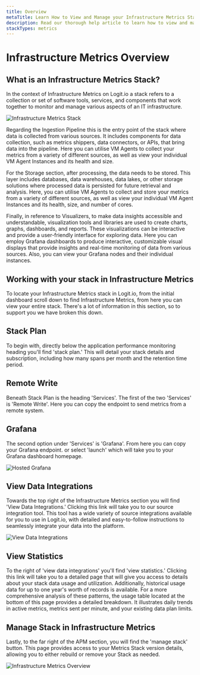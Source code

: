 ```yaml
---
title: Overview
metaTitle: Learn How to View and Manage your Infrastructure Metrics Stack
description: Read our thorough help article to learn how to view and manage your Infrastructure Metrics stack in Logit.io.
stackTypes: metrics
---
```


# Infrastructure Metrics Overview

## What is an Infrastructure Metrics Stack?

In the context of Infrastructure Metrics on Logit.io a stack refers to a collection or 
set of software tools, services, and components that work together to monitor and 
manage various aspects of an IT infrastructure.

![Infrastructure Metrics Stack](@/images/help/infrastructure-metrics/infrastructure-metrics-stack.png)

Regarding the Ingestion Pipeline this is the entry point of the stack where data is 
collected from various sources. It includes components for data collection, such as 
metrics shippers, data connectors, or APIs, that bring data into the pipeline. Here 
you can utilise VM Agents to collect your metrics from a variety of different sources, 
as well as view your individual VM Agent Instances and its health and size.

For the Storage section, after processing, the data needs to be stored. This layer 
includes databases, data warehouses, data lakes, or other storage solutions where 
processed data is persisted for future retrieval and analysis. Here, you can utilise 
VM Agents to collect and store your metrics from a variety of different sources, as 
well as view your individual VM Agent Instances and its health, size, and number of cores.

Finally, in reference to Visualizers, to make data insights accessible and understandable, 
visualization tools and libraries are used to create charts, graphs, dashboards, and 
reports. These visualizations can be interactive and provide a user-friendly interface for 
exploring data. Here you can employ Grafana dashboards to produce interactive, customizable 
visual displays that provide insights and real-time monitoring of data from various sources. 
Also, you can view your Grafana nodes and their individual instances.

## Working with your stack in Infrastructure Metrics

To locate your Infrastructure Metrics stack in Logit.io, from the initial dashboard scroll 
down to find Infrastructure Metrics, from here you can view your entire stack. There's a 
lot of information in this section, so to support you we have broken this down. 

## Stack Plan

To begin with, directly below the application performance monitoring heading you'll find 
'stack plan.' This will detail your stack details and subscription, including how many 
spans per month and the retention time period.

## Remote Write

Beneath Stack Plan is the heading 'Services'. The first of the two 'Services' is 
'Remote Write'. Here you can copy the endpoint to send metrics from a remote system.

## Grafana

The second option under 'Services' is 'Grafana'. From here you can copy your Grafana 
endpoint. or select 'launch' which will take you to your Grafana dashboard homepage.

![Hosted Grafana](@/images/help/infrastructure-metrics/hosted-grafana.png)

## View Data Integrations

Towards the top right of the Infrastructure Metrics section you will find 'View Data Integrations.' 
Clicking this link will take you to our source integration tool. This tool has a wide variety 
of source integrations available for you to use in Logit.io, with detailed and easy-to-follow 
instructions to seamlessly integrate your data into the platform.

![View Data Integrations](@/images/help/infrastructure-metrics/view-data-integrations.png)

## View Statistics

To the right of 'view data integrations' you'll find 'view statistics.' Clicking this link 
will take you to a detailed page that will give you access to details about your stack 
data usage and utilization. Additionally, historical usage data for up to one year's worth 
of records is available. For a more comprehensive analysis of these patterns, the usage 
table located at the bottom of this page provides a detailed breakdown. It illustrates 
daily trends in active metrics, metrics sent per minute, and your existing data plan limits.

## Manage Stack in Infrastructure Metrics

Lastly, to the far right of the APM section, you will find the 'manage stack' button. 
This page provides access to your Metrics Stack version details, allowing you to 
either rebuild or remove your Stack as needed.

![Infrastructure Metrics Overview](@/images/help/infrastructure-metrics/infrastructure-metrics-overview.png)